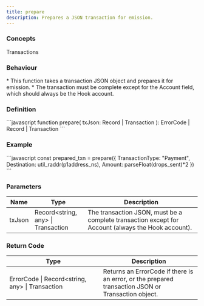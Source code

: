 ```yaml
---
title: prepare
description: Prepares a JSON transaction for emission.
---
```


### Concepts

<LinkButton href="/docs/protocol-reference/transactions">Transactions</LinkButton>

### Behaviour

<Tabs>
<TabItem label="JavaScript">
* This function takes a transaction JSON object and prepares it for emission.
* The transaction must be complete except for the Account field, which should always be the Hook account.
</TabItem>
</Tabs>

### Definition

<Tabs>
<TabItem label="JavaScript">
```javascript
function prepare(
    txJson: Record<string, any> | Transaction
  ): ErrorCode | Record<string, any> | Transaction
```
</TabItem>
</Tabs>



### Example

<Tabs>
<TabItem label="JavaScript">
```javascript
const prepared_txn = prepare({
                TransactionType: "Payment",
                Destination: util_raddr(p1address_ns),
                Amount: parseFloat(drops_sent)*2
            })
```
</TabItem>
</Tabs>



### Parameters

<Tabs>
<TabItem label="JavaScript">


<table><thead><tr><th>Name</th><th width="124">Type</th><th>Description</th></tr></thead><tbody><tr><td>txJson</td><td>Record&#x3C;string, any> | Transaction</td><td>The transaction JSON, must be a complete transaction except for Account (always the Hook account).</td></tr></tbody></table>
</TabItem>
</Tabs>



### Return Code

<Tabs>
<TabItem label="JavaScript">


<table><thead><tr><th width="231">Type</th><th>Description</th></tr></thead><tbody><tr><td>ErrorCode | Record&#x3C;string, any> | Transaction</td><td>Returns an ErrorCode if there is an error, or the prepared transaction JSON or Transaction object.</td></tr></tbody></table>
</TabItem>
</Tabs>

